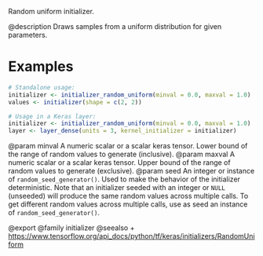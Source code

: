 Random uniform initializer.

@description
Draws samples from a uniform distribution for given parameters.

# Examples
```r
# Standalone usage:
initializer <- initializer_random_uniform(minval = 0.0, maxval = 1.0)
values <- initializer(shape = c(2, 2))
```

```r
# Usage in a Keras layer:
initializer <- initializer_random_uniform(minval = 0.0, maxval = 1.0)
layer <- layer_dense(units = 3, kernel_initializer = initializer)
```

@param minval A numeric scalar or a scalar keras tensor. Lower bound of the
    range of random values to generate (inclusive).
@param maxval A numeric scalar or a scalar keras tensor. Upper bound of the
    range of random values to generate (exclusive).
@param seed An integer or instance of
    `random_seed_generator()`.
    Used to make the behavior of the initializer
    deterministic. Note that an initializer seeded with an integer
    or `NULL` (unseeded) will produce the same random values
    across multiple calls. To get different random values
    across multiple calls, use as seed an instance
    of `random_seed_generator()`.

@export
@family initializer
@seealso
+ <https://www.tensorflow.org/api_docs/python/tf/keras/initializers/RandomUniform>
